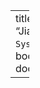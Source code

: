 ---
title: "Report"
author: "Jiayi and Louise"
date: "`r Sys.Date()`"
site: bookdown::bookdown_site
documentclass: book

---